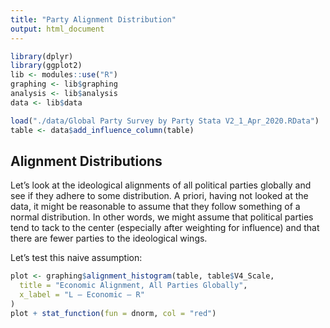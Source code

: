 ```yaml
---
title: "Party Alignment Distribution"
output: html_document
---
```


```r
library(dplyr)
library(ggplot2)
lib <- modules::use("R")
graphing <- lib$graphing
analysis <- lib$analysis
data <- lib$data

load("./data/Global Party Survey by Party Stata V2_1_Apr_2020.RData")
table <- data$add_influence_column(table)
```

## Alignment Distributions
Let's look at the ideological alignments of all political parties globally and see if they adhere to some distribution. A priori, having not looked at the data, it might be reasonable to assume that they follow something of a normal distribution. In other words, we might assume that political parties tend to tack to the center (especially after weighting for influence) and that there are fewer parties to the ideological wings.

Let's test this naive assumption:
```r
plot <- graphing$alignment_histogram(table, table$V4_Scale,
  title = "Economic Alignment, All Parties Globally",
  x_label = "L — Economic — R"
)
plot + stat_function(fun = dnorm, col = "red")
```
